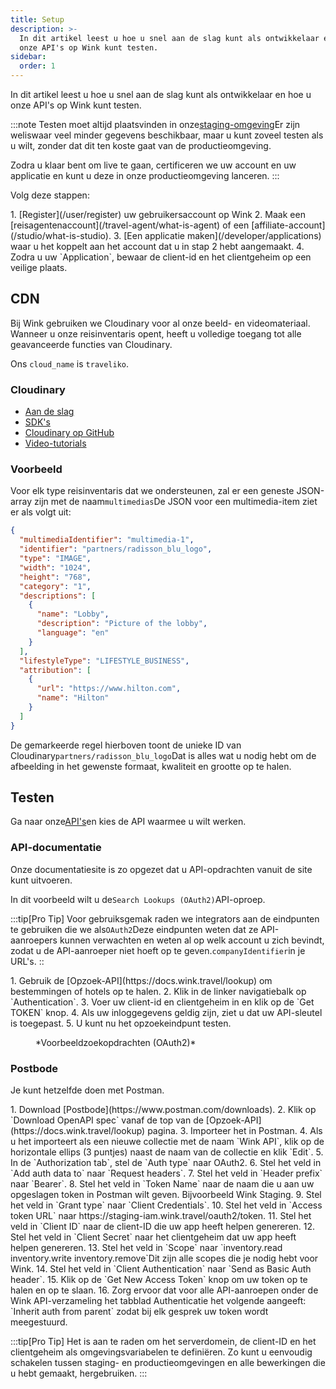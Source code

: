 ```yaml
---
title: Setup
description: >-
  In dit artikel leest u hoe u snel aan de slag kunt als ontwikkelaar en hoe u
  onze API's op Wink kunt testen.
sidebar:
  order: 1
---
```


In dit artikel leest u hoe u snel aan de slag kunt als ontwikkelaar en hoe u onze API's op Wink kunt testen.

:::note
Testen moet altijd plaatsvinden in onze[staging-omgeving](/getting-started/environments)Er zijn weliswaar veel minder gegevens beschikbaar, maar u kunt zoveel testen als u wilt, zonder dat dit ten koste gaat van de productieomgeving.

Zodra u klaar bent om live te gaan, certificeren we uw account en uw applicatie en kunt u deze in onze productieomgeving lanceren.
:::

Volg deze stappen:

<Steps>
  1. [Register](/user/register) uw gebruikersaccount op Wink
  2. Maak een [reisagentenaccount](/travel-agent/what-is-agent) of een [affiliate-account](/studio/what-is-studio).
  3. [Een applicatie maken](/developer/applications) waar u het koppelt aan het account dat u in stap 2 hebt aangemaakt.
  4. Zodra u uw `Application`, bewaar de client-id en het clientgeheim op een veilige plaats.
</Steps>


## CDN

Bij Wink gebruiken we Cloudinary voor al onze beeld- en videomateriaal. Wanneer u onze reisinventaris opent, heeft u volledige toegang tot alle geavanceerde functies van Cloudinary.

Ons `cloud_name` is  `traveliko`.

### Cloudinary

* [Aan de slag](https://cloudinary.com/documentation/dev_kickstart)
* [SDK's](https://cloudinary.com/documentation/cloudinary_sdks)
* [Cloudinary op GitHub](https://github.com/cloudinary)
* [Video-tutorials](https://cloudinary.com/documentation/cloudinary_sdks_tutorials)

### Voorbeeld

Voor elk type reisinventaris dat we ondersteunen, zal er een geneste JSON-array zijn met de naam`multimedias`De JSON voor een multimedia-item ziet er als volgt uit:

```json {3}
{
  "multimediaIdentifier": "multimedia-1",
  "identifier": "partners/radisson_blu_logo",
  "type": "IMAGE",
  "width": "1024",
  "height": "768",
  "category": "1",
  "descriptions": [
    {
      "name": "Lobby",
      "description": "Picture of the lobby",
      "language": "en"
    }
  ],
  "lifestyleType": "LIFESTYLE_BUSINESS",
  "attribution": [
    {
      "url": "https://www.hilton.com",
      "name": "Hilton"
    }
  ]
}
```

De gemarkeerde regel hierboven toont de unieke ID van Cloudinary`partners/radisson_blu_logo`Dat is alles wat u nodig hebt om de afbeelding in het gewenste formaat, kwaliteit en grootte op te halen.

## Testen

Ga naar onze[API's](/developer/apis)en kies de API waarmee u wilt werken.

### API-documentatie

Onze documentatiesite is zo opgezet dat u API-opdrachten vanuit de site kunt uitvoeren.

In dit voorbeeld wilt u de`Search Lookups (OAuth2)`API-oproep.

:::tip\[Pro Tip]
Voor gebruiksgemak raden we integrators aan de eindpunten te gebruiken die we als`OAuth2`Deze eindpunten weten dat ze API-aanroepers kunnen verwachten en weten al op welk account u zich bevindt, zodat u de API-aanroeper niet hoeft op te geven.`companyIdentifier`in je URL's.
::

<Steps>
  1. Gebruik de [Opzoek-API](https://docs.wink.travel/lookup) om bestemmingen of hotels op te halen.
  2. Klik in de linker navigatiebalk op `Authentication`.
  3. Voer uw client-id en clientgeheim in en klik op de `Get TOKEN` knop.
  4. Als uw inloggegevens geldig zijn, ziet u dat uw API-sleutel is toegepast.
  5. U kunt nu het opzoekeindpunt testen.
</Steps>


<figure>
  <CloudinaryImage width="700" height="265" resize="scale" quality="best" alt="Lookup API-eindpunt" src="academy/lookup-api-call" errorImage="noimage_opaque_nyrtl0.png" />

  <figcaption>*Voorbeeldzoekopdrachten (OAuth2)*</figcaption>
</figure>


### Postbode

Je kunt hetzelfde doen met Postman.

<Steps>
  1. Download [Postbode](https://www.postman.com/downloads).
  2. Klik op `Download OpenAPI spec` vanaf de top van de [Opzoek-API](https://docs.wink.travel/lookup) pagina.
  3. Importeer het in Postman.
  4. Als u het importeert als een nieuwe collectie met de naam `Wink API`, klik op de horizontale ellips (3 puntjes) naast de naam van de collectie en klik `Edit`.
  5. In de `Authorization tab`, stel de `Auth type` naar OAuth2.
  6. Stel het veld in `Add auth data to` naar `Request headers`.
  7. Stel het veld in `Header prefix` naar `Bearer`.
  8. Stel het veld in `Token Name` naar de naam die u aan uw opgeslagen token in Postman wilt geven. Bijvoorbeeld Wink Staging.
  9. Stel het veld in `Grant type` naar `Client Credentials`.
  10. Stel het veld in `Access token URL` naar https://staging-iam.wink.travel/oauth2/token.
  11. Stel het veld in `Client ID` naar de client-ID die uw app heeft helpen genereren.
  12. Stel het veld in `Client Secret` naar het clientgeheim dat uw app heeft helpen genereren.
  13. Stel het veld in `Scope` naar `inventory.read inventory.write inventory.remove`Dit zijn alle scopes die je nodig hebt voor Wink.
  14. Stel het veld in `Client Authentication` naar `Send as Basic Auth header`.
  15. Klik op de `Get New Access Token` knop om uw token op te halen en op te slaan.
  16. Zorg ervoor dat voor alle API-aanroepen onder de Wink API-verzameling het tabblad Authenticatie het volgende aangeeft: `Inherit auth from parent` zodat bij elk gesprek uw token wordt meegestuurd.
</Steps>


:::tip\[Pro Tip]
Het is aan te raden om het serverdomein, de client-ID en het clientgeheim als omgevingsvariabelen te definiëren. Zo kunt u eenvoudig schakelen tussen staging- en productieomgevingen en alle bewerkingen die u hebt gemaakt, hergebruiken.
:::

